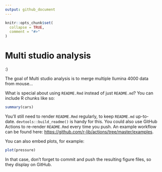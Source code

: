```yaml
---
output: github_document
---
```


<!-- README.md is generated fom README.Rmd. Please edit that file -->

```r
knitr::opts_chunk$set(
  collapse = TRUE,
  comment = "#>"
)
```

# Multi studio analysis
:)
<!-- badges: start -->
<!-- badges: end -->

The goal of Multi studio analysis is to merge multiple Ilumina 4000 data from mouse...

What is special about using `README.Rmd` instead of just `README.md`? You can include R chunks like so:

```r
summary(cars)
```

You'll still need to render `README.Rmd` regularly, to keep `README.md` up-to-date. `devtools::build_readme()` is handy for this. You could also use GitHub Actions to re-render `README.Rmd` every time you push. An example workflow can be found here: <https://github.com/r-lib/actions/tree/master/examples>.

You can also embed plots, for example:

```r
plot(pressure)
```

In that case, don't forget to commit and push the resulting figure files, so they display on GitHub.
